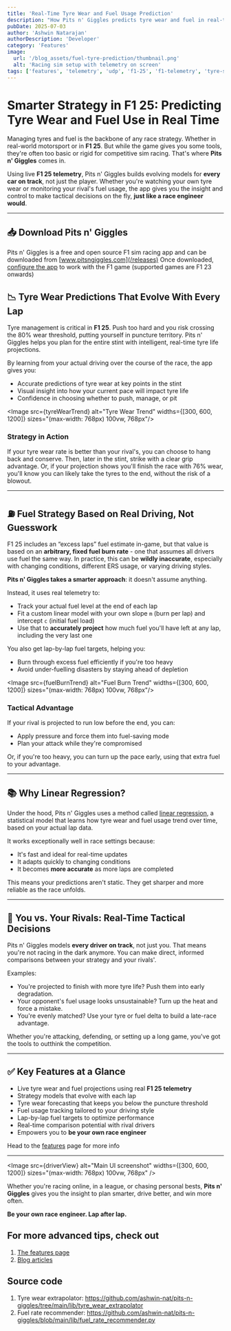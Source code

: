 ```yaml
---
title: 'Real-Time Tyre Wear and Fuel Usage Prediction'
description: "How Pits n' Giggles predicts tyre wear and fuel in real-time"
pubDate: 2025-07-03
author: 'Ashwin Natarajan'
authorDescription: 'Developer'
category: 'Features'
image:
  url: '/blog_assets/fuel-tyre-prediction/thumbnail.png'
  alt: 'Racing sim setup with telemetry on screen'
tags: ['features', 'telemetry', 'udp', 'f1-25', 'f1-telemetry', 'tyre-strategy', 'pit-stop', 'sim-racing']
---
```



# Smarter Strategy in F1 25: Predicting Tyre Wear and Fuel Use in Real Time

Managing tyres and fuel is the backbone of any race strategy. Whether in real-world motorsport or in **F1 25**. But while the game gives you some tools, they're often too basic or rigid for competitive sim racing. That's where **Pits n' Giggles** comes in.

Using live **F1 25 telemetry**, Pits n' Giggles builds evolving models for **every car on track**, not just the player. Whether you're watching your own tyre wear or monitoring your rival's fuel usage, the app gives you the insight and control to make tactical decisions on the fly, **just like a race engineer would**.

---
## 📥 Download Pits n' Giggles
Pits n' Giggles is a free and open source F1 sim racing app and can be downloaded from [www.pitsngiggles.com](/releases)
Once downloaded, [configure the app](/blog/setting-up-udp-telemetry-f1) to work with the F1 game (supported games are F1 23 onwards)

## 📉 Tyre Wear Predictions That Evolve With Every Lap

Tyre management is critical in **F1 25**. Push too hard and you risk crossing the 80% wear threshold, putting yourself in puncture territory. Pits n' Giggles helps you plan for the entire stint with intelligent, real-time tyre life projections.

By learning from your actual driving over the course of the race, the app gives you:
- Accurate predictions of tyre wear at key points in the stint
- Visual insight into how your current pace will impact tyre life
- Confidence in choosing whether to push, manage, or pit

<Image
  src={tyreWearTrend}
  alt="Tyre Wear Trend"
  widths={[300, 600, 1200]}
  sizes="(max-width: 768px) 100vw, 768px"/>

### Strategy in Action

If your tyre wear rate is better than your rival's, you can choose to hang back and conserve. Then, later in the stint, strike with a clear grip advantage. Or, if your projection shows you'll finish the race with 76% wear, you'll know you can likely take the tyres to the end, without the risk of a blowout.

---

## ⛽ Fuel Strategy Based on Real Driving, Not Guesswork

F1 25 includes an “excess laps” fuel estimate in-game, but that value is based on an **arbitrary, fixed fuel burn rate** - one that assumes all drivers use fuel the same way. In practice, this can be **wildly inaccurate**, especially with changing conditions, different ERS usage, or varying driving styles.

**Pits n' Giggles takes a smarter approach**: it doesn't assume anything.

Instead, it uses real telemetry to:
- Track your actual fuel level at the end of each lap
- Fit a custom linear model with your own slope `m` (burn per lap) and intercept `c` (initial fuel load)
- Use that to **accurately project** how much fuel you'll have left at any lap, including the very last one

You also get lap-by-lap fuel targets, helping you:
- Burn through excess fuel efficiently if you're too heavy
- Avoid under-fuelling disasters by staying ahead of depletion

<Image
  src={fuelBurnTrend}
  alt="Fuel Burn Trend"
  widths={[300, 600, 1200]}
  sizes="(max-width: 768px) 100vw, 768px"/>

### Tactical Advantage

If your rival is projected to run low before the end, you can:
- Apply pressure and force them into fuel-saving mode
- Plan your attack while they're compromised

Or, if you're too heavy, you can turn up the pace early, using that extra fuel to your advantage.

---

## 📚 Why Linear Regression?

Under the hood, Pits n' Giggles uses a method called [linear regression](https://en.wikipedia.org/wiki/Linear_regression), a statistical model that learns how tyre wear and fuel usage trend over time, based on your actual lap data.

It works exceptionally well in race settings because:
- It's fast and ideal for real-time updates
- It adapts quickly to changing conditions
- It becomes **more accurate** as more laps are completed

This means your predictions aren't static. They get sharper and more reliable as the race unfolds.

---

## 🧠 You vs. Your Rivals: Real-Time Tactical Decisions

Pits n' Giggles models **every driver on track**, not just you. That means you're not racing in the dark anymore. You can make direct, informed comparisons between your strategy and your rivals'.

Examples:
- You're projected to finish with more tyre life? Push them into early degradation.
- Your opponent's fuel usage looks unsustainable? Turn up the heat and force a mistake.
- You're evenly matched? Use your tyre or fuel delta to build a late-race advantage.

Whether you're attacking, defending, or setting up a long game, you've got the tools to outthink the competition.

---

## ✅ Key Features at a Glance

- Live tyre wear and fuel projections using real **F1 25 telemetry**
- Strategy models that evolve with each lap
- Tyre wear forecasting that keeps you below the puncture threshold
- Fuel usage tracking tailored to your driving style
- Lap-by-lap fuel targets to optimize performance
- Real-time comparison potential with rival drivers
- Empowers you to **be your own race engineer**

Head to the [features](/features) page for more info

---

<Image
  src={driverView}
  alt="Main UI screenshot"
  widths={[300, 600, 1200]}
  sizes="(max-width: 768px) 100vw, 768px"
/>

Whether you're racing online, in a league, or chasing personal bests, **Pits n' Giggles** gives you the insight to plan smarter, drive better, and win more often.

**Be your own race engineer. Lap after lap.**

## For more advanced tips, check out
1. [The features page](/features)
2. [Blog articles](/blog)

## Source code
1. Tyre wear extrapolator: https://github.com/ashwin-nat/pits-n-giggles/tree/main/lib/tyre_wear_extrapolator
2. Fuel rate recommender: https://github.com/ashwin-nat/pits-n-giggles/blob/main/lib/fuel_rate_recommender.py

